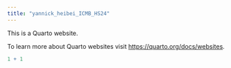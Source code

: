 ```yaml
---
title: "yannick_heibei_ICMB_HS24"
---
```


This is a Quarto website.

To learn more about Quarto websites visit <https://quarto.org/docs/websites>.

```r
1 + 1
```
